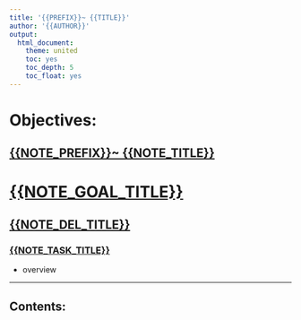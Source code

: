```yaml
---
title: '{{PREFIX}}~ {{TITLE}}'
author: '{{AUTHOR}}'
output:
  html_document:
    theme: united
    toc: yes
    toc_depth: 5
    toc_float: yes
---
```




# Objectives:



## [{{NOTE_PREFIX}}~ {{NOTE_TITLE}}]({{NOTE_LINK}})



# [{{NOTE_GOAL_TITLE}}]({{NOTE_GOAL_LINK}})



## [{{NOTE_DEL_TITLE}}]({{NOTE_DEL_LINK}})



### [{{NOTE_TASK_TITLE}}]({{NOTE_TASK_LINK}})


* overview


------



## Contents:






